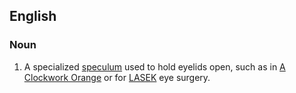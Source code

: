 ==English==

===Noun===
{{en-noun}}

# {{context|rare|medicine|lang=en}} A specialized [[speculum]] used to hold eyelids open, such as in [[w:A Clockwork Orange|A Clockwork Orange]] or for [[LASEK]] eye surgery.